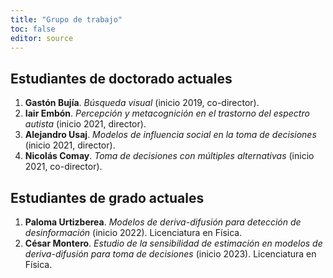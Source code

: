 ```yaml
---
title: "Grupo de trabajo"
toc: false
editor: source
---
```


## Estudiantes de doctorado actuales

  1. **Gastón Bujía**. *Búsqueda visual* (inicio 2019, co-director).  
  1. **Iair Embón**. *Percepción y metacognición en el trastorno del espectro autista* (inicio 2021, director).
  1. **Alejandro Usaj**. *Modelos de influencia social en la toma de decisiones* (inicio 2021, director).  
  1. **Nicolás Comay**. *Toma de decisiones con múltiples alternativas* (inicio 2021, co-director).  

## Estudiantes de grado actuales

  1. **Paloma Urtizberea**. *Modelos de deriva-difusión para detección de desinformación* (inicio 2022). Licenciatura en Física.
  1. **César Montero**. *Estudio de la sensibilidad de estimación en modelos de deriva-difusión para toma de decisiones* (inicio 2023). Licenciatura en Física.
  
